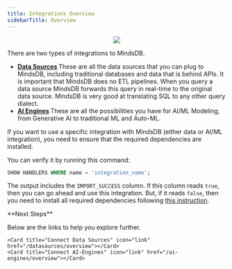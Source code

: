 ```yaml
---
title: Integrations Overview
sidebarTitle: Overview
---
```


<p align="center">
  <img src="https://docs.google.com/drawings/d/e/2PACX-1vRAViEKpgXsOrwgqHUL-E2XSeo48ZLFYFJAiU69qE0OH__mcNvp1I8Dx4KebH1Rvp-9GjUTz4MtCVBp/pub?w=903&h=500"/>
</p>  

There are two types of integrations to MindsDB.

 - <strong> [Data Sources](/datasources/overview) </strong> These are all the data sources that you can plug to MindsDB, including traditional databases and data that is behind APIs. It is important that MindsDB does no ETL pipelines. When you query a data source MindsDB forwards this query in real-time to the original data source. MindsDB is very good at translating SQL to any other query dialect.
 - <strong> [AI Engines](/ai-engines/overview) </strong> These are all the possibilities you have for AI/ML Modeling, from Generative AI to traditional ML and Auto-ML.

<Tip>
If you want to use a specific integration with MindsDB (either data or AI/ML integration), you need to ensure that the required dependencies are installed.

You can verify it by running this command:

```sql
SHOW HANDLERS WHERE name = 'integration_name';
```

The output includes the `IMPORT_SUCCESS` column. If this column reads `true`, then you can go ahead and use this integration. But, if it reads `false`, then you need to install all required dependencies following [this instruction](/setup/self-hosted/docker#install-dependencies).
</Tip>

<Info>
**Next Steps**

Below are the links to help you explore further.

<CardGroup cols={3}>

    <Card title="Connect Data Sources" icon="link" href="/datasources/overview"></Card>
    <Card title="Connect AI-Engines" icon="link" href="/ai-engines/overview"></Card>

</CardGroup>

</Info>
